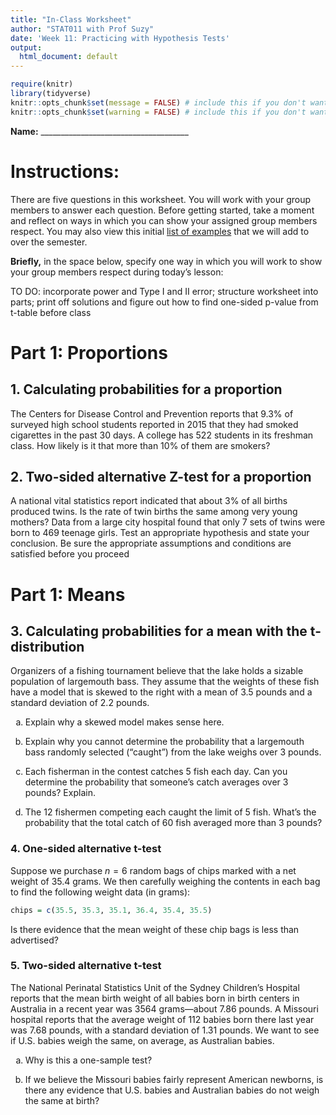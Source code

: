 ```yaml
---
title: "In-Class Worksheet"
author: "STAT011 with Prof Suzy"
date: 'Week 11: Practicing with Hypothesis Tests'
output:
  html_document: default
---
```

```r
require(knitr)
library(tidyverse)
knitr::opts_chunk$set(message = FALSE) # include this if you don't want markdown to knit messages
knitr::opts_chunk$set(warning = FALSE) # include this if you don't want markdown to knit warnings
```

\vspace{1cm}
**Name:** _____________________________________

# Instructions:

There are five questions in this worksheet. You will work with your group members to answer each question. Before getting started, take a moment and reflect on ways in which you can show your assigned group members respect. You may also view this initial [list of examples](https://docs.google.com/document/d/1emP8SiS2IO-_blKdVmVp-CJTr0NLlKG4vzMnphH-P7E/edit?usp=sharing) that we will add to over the semester.

**Briefly,** in the space below, specify one way in which you will work to show your group members respect during today's lesson:


TO DO: incorporate power and Type I and II error; structure worksheet into parts; print off solutions and figure out how to find one-sided p-value from t-table before class


# Part 1: Proportions 

## 1. Calculating probabilities for a proportion 

The Centers for Disease Control and Prevention reports that $9.3\%$ of surveyed high school students reported in 2015 that they had smoked cigarettes in the past 30 days. A college has $522$ students in its freshman class. How likely is it that more than $10\%$ of them are smokers?


\vspace{3cm}

## 2.  Two-sided alternative Z-test for a proportion 

A national vital statistics report indicated that about $3\%$ of all births produced twins. Is the rate of twin births the same among very young mothers? Data from a large city hospital found that only $7$ sets of twins were born to $469$ teenage girls. Test an appropriate hypothesis and state your conclusion. Be sure the appropriate assumptions and conditions are satisfied before you proceed


\pagebreak 

# Part 1: Means 

## 3. Calculating probabilities for a mean with the t-distribution 

Organizers of a fishing tournament believe that the lake holds a sizable population of largemouth bass. They assume that the weights of these fish have a model that is skewed to the right with a mean of $3.5$ pounds and a standard deviation of $2.2$ pounds.

a) Explain why a skewed model makes sense here.

b) Explain why you cannot determine the probability that a largemouth bass randomly selected (“caught”) from the lake weighs over $3$ pounds.

c) Each fisherman in the contest catches $5$ fish each day. Can you determine the probability that someone’s catch averages over $3$ pounds? Explain.

d) The $12$ fishermen competing each caught the limit of $5$ fish. What’s the probability that the total catch of $60$ fish averaged more than $3$ pounds?




\vspace{3cm}

### 4. One-sided alternative t-test 

Suppose we purchase $n=6$ random bags of chips marked with a net weight of $35.4$ grams. We then carefully weighing the contents in each bag to find the following weight data (in grams):

```r
chips = c(35.5, 35.3, 35.1, 36.4, 35.4, 35.5)
```

Is there evidence that the mean weight of these chip bags is less than advertised? 



\vspace{3cm}

### 5.  Two-sided alternative t-test 

The National Perinatal Statistics Unit of the Sydney  Children’s Hospital reports that the mean birth weight of all  babies born in birth centers in Australia in a recent year was $3564$ grams—about $7.86$ pounds. A Missouri hospital reports that the average weight of $112$ babies born there last year was $7.68$ pounds, with a standard deviation of $1.31$ pounds. We want to see if U.S. babies weigh the same, on average, as Australian babies.

a) Why is this a one-sample test?

b) If we believe the Missouri babies fairly represent American newborns, is there any evidence that U.S. babies and Australian babies do not weigh the same at birth?



